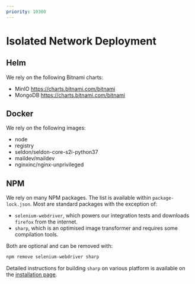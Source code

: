 ```yaml
---
priority: 10300
---
```



# Isolated Network Deployment

## Helm

We rely on the following Bitnami charts:

- MinIO https://charts.bitnami.com/bitnami
- MongoDB https://charts.bitnami.com/bitnami

## Docker

We rely on the following images:

- node
- registry
- seldon/seldon-core-s2i-python37
- maildev/maildev
- nginxinc/nginx-unprivileged

## NPM

We rely on many NPM packages. The list is available within `package-lock.json`. Most are standard packages with the
exception of:

- `selenium-webdriver`, which powers our integration tests and downloads `firefox` from the internet.
- `sharp`, which is an optimised image transformer and requires some compilation tools.

Both are optional and can be removed with:

```bash
npm remove selenium-webdriver sharp
```

Detailed instructions for building `sharp` on various platform is available on the
[installation page](https://sharp.pixelplumbing.com/install).

